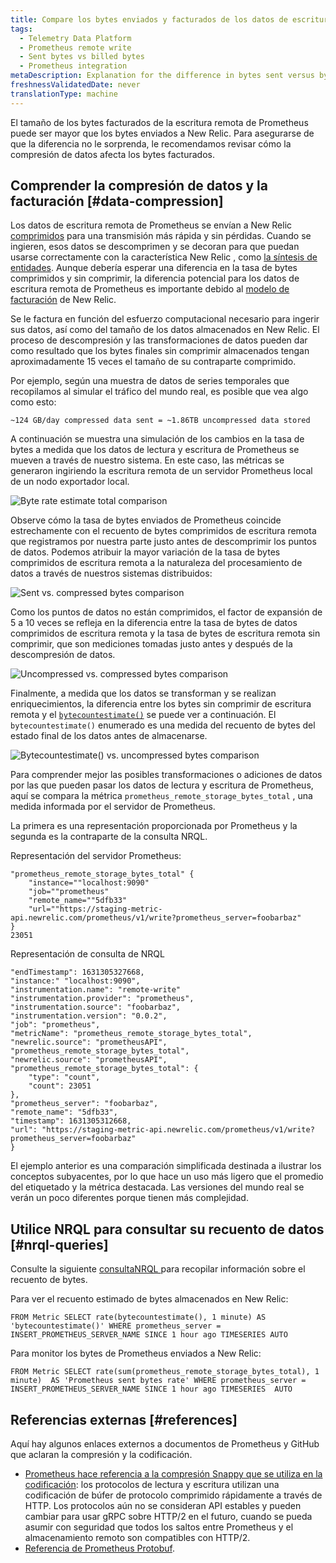 ```yaml
---
title: Compare los bytes enviados y facturados de los datos de escritura remota de Prometheus
tags:
  - Telemetry Data Platform
  - Prometheus remote write
  - Sent bytes vs billed bytes
  - Prometheus integration
metaDescription: Explanation for the difference in bytes sent versus bytes stored and billed for Prometheus remote write data.
freshnessValidatedDate: never
translationType: machine
---
```


El tamaño de los bytes facturados de la escritura remota de Prometheus puede ser mayor que los bytes enviados a New Relic. Para asegurarse de que la diferencia no le sorprenda, le recomendamos revisar cómo la compresión de datos afecta los bytes facturados.

## Comprender la compresión de datos y la facturación [#data-compression]

Los datos de escritura remota de Prometheus se envían a New Relic [comprimidos](https://prometheus.io/docs/prometheus/latest/storage/#remote-storage-integrations) para una transmisión más rápida y sin pérdidas. Cuando se ingieren, esos datos se descomprimen y se decoran para que puedan usarse correctamente con la característica New Relic , como [la síntesis de entidades](/docs/new-relic-one/use-new-relic-one/core-concepts/what-entity-new-relic/#entity-synthesis). Aunque debería esperar una diferencia en la tasa de bytes comprimidos y sin comprimir, la diferencia potencial para los datos de escritura remota de Prometheus es importante debido al [modelo de facturación](/docs/accounts/accounts-billing/new-relic-one-pricing-billing/new-relic-one-pricing-billing/#usage-calculation) de New Relic.

Se le factura en función del esfuerzo computacional necesario para ingerir sus datos, así como del tamaño de los datos almacenados en New Relic. El proceso de descompresión y las transformaciones de datos pueden dar como resultado que los bytes finales sin comprimir almacenados tengan aproximadamente 15 veces el tamaño de su contraparte comprimido.

Por ejemplo, según una muestra de datos de series temporales que recopilamos al simular el tráfico del mundo real, es posible que vea algo como esto:

```
~124 GB/day compressed data sent = ~1.86TB uncompressed data stored
```

A continuación se muestra una simulación de los cambios en la tasa de bytes a medida que los datos de lectura y escritura de Prometheus se mueven a través de nuestro sistema. En este caso, las métricas se generaron ingiriendo la escritura remota de un servidor Prometheus local de un nodo exportador local.

<img
  title="Byte rate estimate total comparison"
  alt="Byte rate estimate total comparison"
  src="/images/infrastructure_screenshot-crop_byte-rate-estimate.webp"
/>

Observe cómo la tasa de bytes enviados de Prometheus coincide estrechamente con el recuento de bytes comprimidos de escritura remota que registramos por nuestra parte justo antes de descomprimir los puntos de datos. Podemos atribuir la mayor variación de la tasa de bytes comprimidos de escritura remota a la naturaleza del procesamiento de datos a través de nuestros sistemas distribuidos:

<img
  title="Sent vs. compressed bytes comparison"
  alt="Sent vs. compressed bytes comparison"
  src="/images/infrastructure_screenshot-crop_sent-vs-compressed-chart.webp"
/>

Como los puntos de datos no están comprimidos, el factor de expansión de 5 a 10 veces se refleja en la diferencia entre la tasa de bytes de datos comprimidos de escritura remota y la tasa de bytes de escritura remota sin comprimir, que son mediciones tomadas justo antes y después de la descompresión de datos.

<img
  title="Uncompressed vs. compressed bytes comparison"
  alt="Uncompressed vs. compressed bytes comparison"
  src="/images/infrastructure_screenshot-crop_uncompressed-vs-compressed-chart.webp"
/>

Finalmente, a medida que los datos se transforman y se realizan enriquecimientos, la diferencia entre los bytes sin comprimir de escritura remota y el [`bytecountestimate()`](/docs/accounts/accounts-billing/new-relic-one-pricing-billing/usage-queries-alerts/#byte-count-estimate) se puede ver a continuación. El `bytecountestimate()` enumerado es una medida del recuento de bytes del estado final de los datos antes de almacenarse.

<img
  title="Bytecountestimate() vs. uncompressed bytes comparison"
  alt="Bytecountestimate() vs. uncompressed bytes comparison"
  src="/images/infrastructure_screenshot-crop_count-estimate-vs-uncompressed-chart.webp"
/>

Para comprender mejor las posibles transformaciones o adiciones de datos por las que pueden pasar los datos de lectura y escritura de Prometheus, aquí se compara la métrica `prometheus_remote_storage_bytes_total` , una medida informada por el servidor de Prometheus.

La primera es una representación proporcionada por Prometheus y la segunda es la contraparte de la consulta NRQL.

Representación del servidor Prometheus:

```
"prometheus_remote_storage_bytes_total" {
	"instance=""localhost:9090"
	"job=""prometheus"
	"remote_name=""5dfb33"
	"url=""https://staging-metric-api.newrelic.com/prometheus/v1/write?prometheus_server=foobarbaz"
}
23051
```

Representación de consulta de NRQL

```
"endTimestamp": 1631305327668,
"instance:" "localhost:9090",
"instrumentation.name": "remote-write"
"instrumentation.provider": "prometheus",
"instrumentation.source": "foobarbaz",
"instrumentation.version": "0.0.2",
"job": "prometheus",
"metricName": "prometheus_remote_storage_bytes_total",
"newrelic.source": "prometheusAPI",
"prometheus_remote_storage_bytes_total",
"newrelic.source": "prometheusAPI",
"prometheus_remote_storage_bytes_total": {
	"type": "count",
	"count": 23051
},
"prometheus_server": "foobarbaz",
"remote_name": "5dfb33",
"timestamp": 1631305312668,
"url": "https://staging-metric-api.newrelic.com/prometheus/v1/write?prometheus_server=foobarbaz"
}
```

<Callout variant="tip">
  El ejemplo anterior es una comparación simplificada destinada a ilustrar los conceptos subyacentes, por lo que hace un uso más ligero que el promedio del etiquetado y la métrica destacada. Las versiones del mundo real se verán un poco diferentes porque tienen más complejidad.
</Callout>

## Utilice NRQL para consultar su recuento de datos [#nrql-queries]

Consulte la siguiente [consultaNRQL ](/docs/query-your-data/nrql-new-relic-query-language/get-started/introduction-nrql-new-relics-query-language/)para recopilar información sobre el recuento de bytes.

Para ver el recuento estimado de bytes almacenados en New Relic:

```
FROM Metric SELECT rate(bytecountestimate(), 1 minute) AS 'bytecountestimate()' WHERE prometheus_server = INSERT_PROMETHEUS_SERVER_NAME SINCE 1 hour ago TIMESERIES AUTO
```

Para monitor los bytes de Prometheus enviados a New Relic:

```
FROM Metric SELECT rate(sum(prometheus_remote_storage_bytes_total), 1 minute)  AS 'Prometheus sent bytes rate' WHERE prometheus_server = INSERT_PROMETHEUS_SERVER_NAME SINCE 1 hour ago TIMESERIES  AUTO 
```

## Referencias externas [#references]

Aquí hay algunos enlaces externos a documentos de Prometheus y GitHub que aclaran la compresión y la codificación.

* [Prometheus hace referencia a la compresión Snappy que se utiliza en la codificación](https://prometheus.io/docs/prometheus/latest/storage/#overview): los protocolos de lectura y escritura utilizan una codificación de búfer de protocolo comprimido rápidamente a través de HTTP. Los protocolos aún no se consideran API estables y pueden cambiar para usar gRPC sobre HTTP/2 en el futuro, cuando se pueda asumir con seguridad que todos los saltos entre Prometheus y el almacenamiento remoto son compatibles con HTTP/2.
* [Referencia de Prometheus Protobuf](https://github.com/prometheus/prometheus/blob/main/prompb/types.proto#L58-L64).
